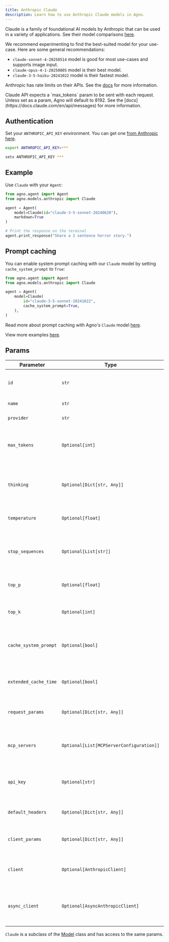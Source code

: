 ```yaml
---
title: Anthropic Claude
description: Learn how to use Anthropic Claude models in Agno.
---
```


Claude is a family of foundational AI models by Anthropic that can be used in a variety of applications.
See their model comparisons [here](https://docs.anthropic.com/en/docs/about-claude/models#model-comparison-table).

We recommend experimenting to find the best-suited model for your use-case. Here are some general recommendations:

- `claude-sonnet-4-20250514` model is good for most use-cases and supports image input.
- `claude-opus-4-1-20250805` model is their best model.
- `claude-3-5-haiku-20241022` model is their fastest model.

Anthropic has rate limits on their APIs. See the [docs](https://docs.anthropic.com/en/api/rate-limits#response-headers) for more information.

<Note>
  Claude API expects a `max_tokens` param to be sent with each request. Unless
  set as a param, Agno will default to 8192. See the
  [docs](https://docs.claude.com/en/api/messages) for more information.
</Note>

## Authentication

Set your `ANTHROPIC_API_KEY` environment. You can get one [from Anthropic here](https://console.anthropic.com/settings/keys).

<CodeGroup>

```bash Mac
export ANTHROPIC_API_KEY=***
```

```bash Windows
setx ANTHROPIC_API_KEY ***
```

</CodeGroup>

## Example

Use `Claude` with your `Agent`:

<CodeGroup>

```python agent.py
from agno.agent import Agent
from agno.models.anthropic import Claude

agent = Agent(
    model=Claude(id="claude-3-5-sonnet-20240620"),
    markdown=True
)

# Print the response on the terminal
agent.print_response("Share a 2 sentence horror story.")
```

## Prompt caching

You can enable system prompt caching with our `Claude` model by setting `cache_system_prompt` to `True`:

```python
from agno.agent import Agent
from agno.models.anthropic import Claude

agent = Agent(
    model=Claude(
        id="claude-3-5-sonnet-20241022",
        cache_system_prompt=True,
    ),
)
```

Read more about prompt caching with Agno's `Claude` model [here](https://docs.agno.com/examples/models/anthropic/prompt_caching).

</CodeGroup>

<Note> View more examples [here](/examples/models/anthropic/basic). </Note>

## Params

| Parameter             | Type                                     | Default                        | Description                                                                                                                      |
| --------------------- | ---------------------------------------- | ------------------------------ | -------------------------------------------------------------------------------------------------------------------------------- |
| `id`                  | `str`                                    | `"claude-3-5-sonnet-20241022"` | The id of the Anthropic Claude model to use                                                                                      |
| `name`                | `str`                                    | `"Claude"`                     | The name of the model                                                                                                            |
| `provider`            | `str`                                    | `"Anthropic"`                  | The provider of the model                                                                                                        |
| `max_tokens`          | `Optional[int]`                          | `4096`                         | Maximum number of tokens to generate in the chat completion                                                                      |
| `thinking`            | `Optional[Dict[str, Any]]`               | `None`                         | Configuration for the thinking (reasoning) process (See [their docs](https://www.anthropic.com/news/visible-extended-thinking))) |
| `temperature`         | `Optional[float]`                        | `None`                         | Controls randomness in the model's output                                                                                        |
| `stop_sequences`      | `Optional[List[str]]`                    | `None`                         | A list of strings that the model should stop generating text at                                                                  |
| `top_p`               | `Optional[float]`                        | `None`                         | Controls diversity via nucleus sampling                                                                                          |
| `top_k`               | `Optional[int]`                          | `None`                         | Controls diversity via top-k sampling                                                                                            |
| `cache_system_prompt` | `Optional[bool]`                         | `False`                        | Whether to cache the system prompt for improved performance                                                                      |
| `extended_cache_time` | `Optional[bool]`                         | `False`                        | Whether to use extended cache time (1 hour instead of default)                                                                   |
| `request_params`      | `Optional[Dict[str, Any]]`               | `None`                         | Additional parameters to include in the request                                                                                  |
| `mcp_servers`         | `Optional[List[MCPServerConfiguration]]` | `None`                         | List of MCP (Model Context Protocol) server configurations                                                                       |
| `api_key`             | `Optional[str]`                          | `None`                         | The API key for authenticating with Anthropic                                                                                    |
| `default_headers`     | `Optional[Dict[str, Any]]`               | `None`                         | Default headers to include in all requests                                                                                       |
| `client_params`       | `Optional[Dict[str, Any]]`               | `None`                         | Additional parameters for client configuration                                                                                   |
| `client`              | `Optional[AnthropicClient]`              | `None`                         | A pre-configured instance of the Anthropic client                                                                                |
| `async_client`        | `Optional[AsyncAnthropicClient]`         | `None`                         | A pre-configured instance of the async Anthropic client                                                                          |

`Claude` is a subclass of the [Model](/reference/models/model) class and has access to the same params.
